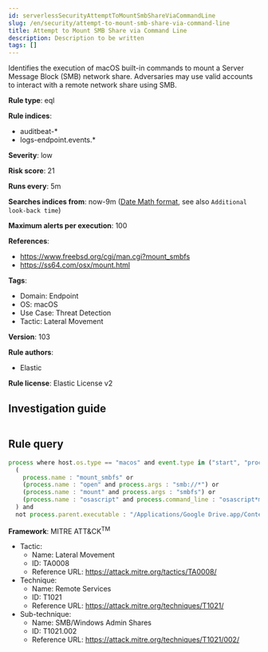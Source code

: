 ```yaml
---
id: serverlessSecurityAttemptToMountSmbShareViaCommandLine
slug: /en/security/attempt-to-mount-smb-share-via-command-line
title: Attempt to Mount SMB Share via Command Line
description: Description to be written
tags: []
---
```


<div id="attempt-to-mount-smb-share-via-command-line"></div>

Identifies the execution of macOS built-in commands to mount a Server Message Block (SMB) network share. Adversaries may use valid accounts to interact with a remote network share using SMB.

**Rule type**: eql

**Rule indices**: 

* auditbeat-*
* logs-endpoint.events.*

**Severity**: low

**Risk score**: 21

**Runs every**: 5m

**Searches indices from**: now-9m ([Date Math format](((ref))/common-options.html#date-math), see also <DocLink id="serverlessSecurityRulesUiCreate" section="set-the-rules-schedule">`Additional look-back time`</DocLink>)

**Maximum alerts per execution**: 100

**References**: 

* https://www.freebsd.org/cgi/man.cgi?mount_smbfs
* https://ss64.com/osx/mount.html

**Tags**: 

* Domain: Endpoint
* OS: macOS
* Use Case: Threat Detection
* Tactic: Lateral Movement

**Version**: 103

**Rule authors**: 

* Elastic

**Rule license**: Elastic License v2

## Investigation guide

```markdown

```

## Rule query

```js
process where host.os.type == "macos" and event.type in ("start", "process_started") and
  (
    process.name : "mount_smbfs" or
    (process.name : "open" and process.args : "smb://*") or
    (process.name : "mount" and process.args : "smbfs") or
    (process.name : "osascript" and process.command_line : "osascript*mount volume*smb://*")
  ) and
  not process.parent.executable : "/Applications/Google Drive.app/Contents/MacOS/Google Drive"

```

**Framework**: MITRE ATT&CK<sup>TM</sup>

* Tactic:
    * Name: Lateral Movement
    * ID: TA0008
    * Reference URL: https://attack.mitre.org/tactics/TA0008/
* Technique:
    * Name: Remote Services
    * ID: T1021
    * Reference URL: https://attack.mitre.org/techniques/T1021/
* Sub-technique:
    * Name: SMB/Windows Admin Shares
    * ID: T1021.002
    * Reference URL: https://attack.mitre.org/techniques/T1021/002/

